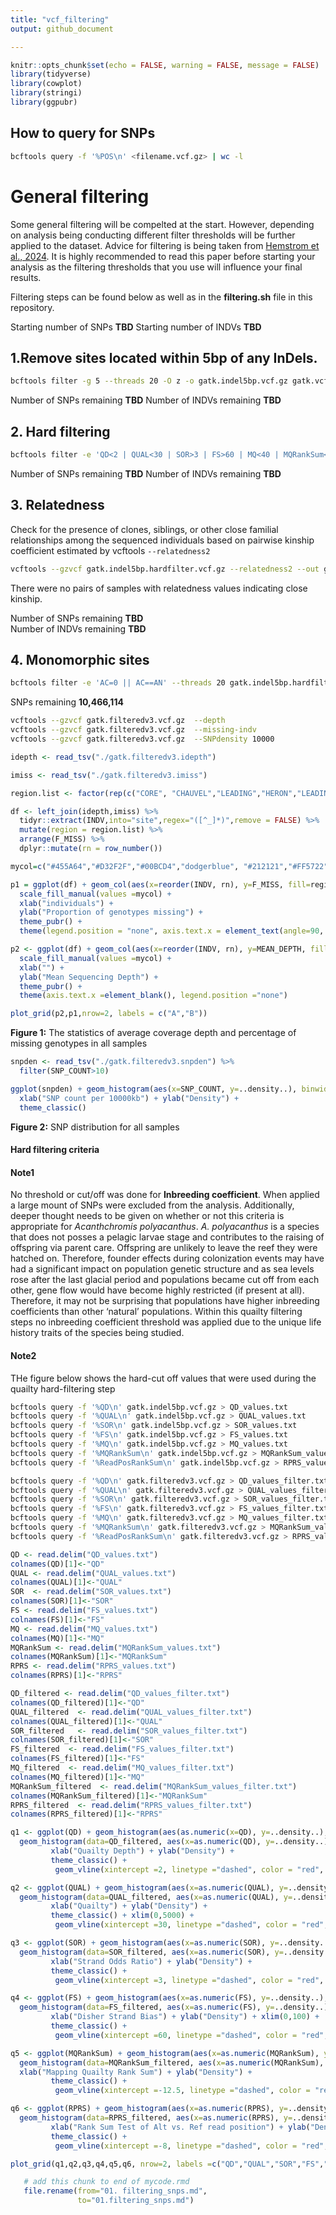```yaml
---
title: "vcf_filtering"
output: github_document 

---
```


```r
knitr::opts_chunk$set(echo = FALSE, warning = FALSE, message = FALSE)
library(tidyverse)
library(cowplot)
library(stringi)
library(ggpubr)
```

## How to query for SNPs
```bash
bcftools query -f '%POS\n' <filename.vcf.gz> | wc -l
```

# General filtering 

Some general filtering will be compelted at the start. However, depending on analysis being conducting different filter thresholds will be further applied to the dataset. Advice for filtering is being taken from [Hemstrom et al., 2024](http://dx.doi.org/10.1038/s41576-024-00738-6). It is highly recommended to read this paper before starting your analysis as the filtering thresholds that you use will influence your final results.  

Filtering steps can be found below as well as in the **filtering.sh** file in this repository. 

Starting number of SNPs **TBD** 
Starting number of INDVs **TBD**

## 1.Remove sites located within 5bp of any InDels.

```bash
bcftools filter -g 5 --threads 20 -O z -o gatk.indel5bp.vcf.gz gatk.vcf.gz
```

Number of SNPs remaining **TBD** 
Number of INDVs remaining **TBD**

## 2. Hard filtering
```bash
bcftools filter -e 'QD<2 | QUAL<30 | SOR>3 | FS>60 | MQ<40 | MQRankSum<-12.5 | ReadPosRankSum<-8' gatk.indel5bp.vcf.gz > gatk.indel5b.hardfilter.vcf.gz  
```

Number of SNPs remaining **TBD**
Number of INDVs remaining **TBD**

## 3. Relatedness

Check for the presence of clones, siblings, or other close familial relationships among the sequenced individuals based on pairwise kinship coefficient estimated by vcftools `--relatedness2` 

```bash
vcftools --gzvcf gatk.indel5bp.hardfilter.vcf.gz --relatedness2 --out gatk.indel5bp.hardfilter  
```
There were no pairs of samples with relatedness values indicating close kinship. 

Number of SNPs remaining **TBD**  
Number of INDVs remaining **TBD**

## 4. Monomorphic sites

```bash
bcftools filter -e 'AC=0 || AC==AN' --threads 20 gatk.indel5bp.hardfilter.vcf.gz |gzip > gatk.filtered.vcf.gz

```
SNPs remaining **10,466,114**

```bash 
vcftools --gzvcf gatk.filteredv3.vcf.gz  --depth 
vcftools --gzvcf gatk.filteredv3.vcf.gz  --missing-indv 
vcftools --gzvcf gatk.filteredv3.vcf.gz  --SNPdensity 10000 
```

```r

idepth <- read_tsv("./gatk.filteredv3.idepth")

imiss <- read_tsv("./gatk.filteredv3.imiss")

region.list <- factor(rep(c("CORE", "CHAUVEL","LEADING","HERON","LEADING","TORRES STRAIT","REEF HQ"), c(24, 8, 8, 8, 16, 15, 3)))

df <- left_join(idepth,imiss) %>%  
  tidyr::extract(INDV,into="site",regex="([^_]*)",remove = FALSE) %>% 
  mutate(region = region.list) %>%
  arrange(F_MISS) %>% 
  dplyr::mutate(rn = row_number())
```


```r

mycol=c("#455A64","#D32F2F","#00BCD4","dodgerblue", "#212121","#FF5722")

p1 = ggplot(df) + geom_col(aes(x=reorder(INDV, rn), y=F_MISS, fill=region)) + 
  scale_fill_manual(values =mycol) + 
  xlab("individuals") +
  ylab("Proportion of genotypes missing") +
  theme_pubr() + 
  theme(legend.position = "none", axis.text.x = element_text(angle=90, size = 8))

p2 <- ggplot(df) + geom_col(aes(x=reorder(INDV, rn), y=MEAN_DEPTH, fill=region)) + 
  scale_fill_manual(values =mycol) + 
  xlab("") + 
  ylab("Mean Sequencing Depth") + 
  theme_pubr() + 
  theme(axis.text.x =element_blank(), legend.position ="none")

plot_grid(p2,p1,nrow=2, labels = c("A","B"))
```

**Figure 1:** The statistics of average coverage depth and percentage of missing genotypes in all samples 


```r
snpden <- read_tsv("./gatk.filteredv3.snpden") %>% 
  filter(SNP_COUNT>10) 

ggplot(snpden) + geom_histogram(aes(x=SNP_COUNT, y=..density..), binwidth = 5, color ="black", fill="#455A64") + 
  xlab("SNP count per 10000kb") + ylab("Density") + 
  theme_classic()
```


**Figure 2:** SNP distribution for all samples

#### Hard filtering criteria

#### Note1 

No threshold or cut/off was done for **Inbreeding coefficient**. When applied a large mount of SNPs were excluded from the analysis. Additionally, deeper thought needs to be given on whether or not this criteria is appropriate for _Acanthchromis polyacanthus_. _A. polyacanthus_ is a species that does not posses a pelagic larvae stage and contributes to the raising of offspring via parent care. Offspring are unlikely to leave the reef they were hatched on. Therefore, founder effects during colonization events may have had a significant impact on population genetic structure and as sea levels rose after the last glacial period and populations became cut off from each other, gene flow would have become highly restricted (if present at all). Therefore, it may not be surprising that populations have higher inbreeding coefficients than other 'natural' populations. Within this quailty filtering steps no inbreeding coefficient threshold was applied due to the unique life history traits of the species being studied.  

#### Note2 

THe figure below shows the hard-cut off values that were used during the quailty hard-filtering step


```bash
bcftools query -f '%QD\n' gatk.indel5bp.vcf.gz > QD_values.txt
bcftools query -f '%QUAL\n' gatk.indel5bp.vcf.gz > QUAL_values.txt
bcftools query -f '%SOR\n' gatk.indel5bp.vcf.gz > SOR_values.txt
bcftools query -f '%FS\n' gatk.indel5bp.vcf.gz > FS_values.txt
bcftools query -f '%MQ\n' gatk.indel5bp.vcf.gz > MQ_values.txt
bcftools query -f '%MQRankSum\n' gatk.indel5bp.vcf.gz > MQRankSum_values.txt
bcftools query -f '%ReadPosRankSum\n' gatk.indel5bp.vcf.gz > RPRS_values.txt
```
```bash
bcftools query -f '%QD\n' gatk.filteredv3.vcf.gz > QD_values_filter.txt
bcftools query -f '%QUAL\n' gatk.filteredv3.vcf.gz > QUAL_values_filter.txt
bcftools query -f '%SOR\n' gatk.filteredv3.vcf.gz > SOR_values_filter.txt
bcftools query -f '%FS\n' gatk.filteredv3.vcf.gz > FS_values_filter.txt
bcftools query -f '%MQ\n' gatk.filteredv3.vcf.gz > MQ_values_filter.txt
bcftools query -f '%MQRankSum\n' gatk.filteredv3.vcf.gz > MQRankSum_values_filter.txt
bcftools query -f '%ReadPosRankSum\n' gatk.filteredv3.vcf.gz > RPRS_values_filter.txt
```


```r
QD <- read.delim("QD_values.txt") 
colnames(QD)[1]<-"QD"
QUAL <- read.delim("QUAL_values.txt")  
colnames(QUAL)[1]<-"QUAL" 
SOR  <- read.delim("SOR_values.txt")  
colnames(SOR)[1]<-"SOR" 
FS <- read.delim("FS_values.txt")  
colnames(FS)[1]<-"FS" 
MQ <- read.delim("MQ_values.txt")  
colnames(MQ)[1]<-"MQ" 
MQRankSum <- read.delim("MQRankSum_values.txt")
colnames(MQRankSum)[1]<-"MQRankSum" 
RPRS <- read.delim("RPRS_values.txt")  
colnames(RPRS)[1]<-"RPRS"  

QD_filtered <- read.delim("QD_values_filter.txt") 
colnames(QD_filtered)[1]<-"QD" 
QUAL_filtered  <- read.delim("QUAL_values_filter.txt") 
colnames(QUAL_filtered)[1]<-"QUAL" 
SOR_filtered   <- read.delim("SOR_values_filter.txt") 
colnames(SOR_filtered)[1]<-"SOR"
FS_filtered  <- read.delim("FS_values_filter.txt") 
colnames(FS_filtered)[1]<-"FS"
MQ_filtered  <- read.delim("MQ_values_filter.txt")
colnames(MQ_filtered)[1]<-"MQ"
MQRankSum_filtered  <- read.delim("MQRankSum_values_filter.txt") 
colnames(MQRankSum_filtered)[1]<-"MQRankSum"
RPRS_filtered  <- read.delim("RPRS_values_filter.txt") 
colnames(RPRS_filtered)[1]<-"RPRS"

q1 <- ggplot(QD) + geom_histogram(aes(as.numeric(x=QD), y=..density..), binwidth = 1, color="black", fill = "#455A64") + 
  geom_histogram(data=QD_filtered, aes(x=as.numeric(QD), y=..density..), binwidth = 1, color="black", fill = "red") +
         xlab("Quailty Depth") + ylab("Density") + 
         theme_classic() + 
          geom_vline(xintercept =2, linetype ="dashed", color = "red", size = 1.5)

q2 <- ggplot(QUAL) + geom_histogram(aes(x=as.numeric(QUAL), y=..density..), binwidth = 10, color="black", fill = "#455A64") +
  geom_histogram(data=QUAL_filtered, aes(x=as.numeric(QUAL), y=..density..), binwidth = 10, color="red", fill = "red") +
         xlab("Quailty") + ylab("Density") + 
         theme_classic() + xlim(0,5000) +
          geom_vline(xintercept =30, linetype ="dashed", color = "red", size = 1.5)

q3 <- ggplot(SOR) + geom_histogram(aes(x=as.numeric(SOR), y=..density..), binwidth = 1, color="black", fill = "#455A64") + 
  geom_histogram(data=SOR_filtered, aes(x=as.numeric(SOR), y=..density..), binwidth = 1, color="black", fill = "red") +
         xlab("Strand Odds Ratio") + ylab("Density") + 
         theme_classic() + 
          geom_vline(xintercept =3, linetype ="dashed", color = "red", size = 1.5)

q4 <- ggplot(FS) + geom_histogram(aes(x=as.numeric(FS), y=..density..), binwidth = 2, color="black", fill = "#455A64") +
  geom_histogram(data=FS_filtered, aes(x=as.numeric(FS), y=..density..), binwidth = 2, color="black", fill = "red") +
         xlab("Disher Strand Bias") + ylab("Density") + xlim(0,100) +
         theme_classic() + 
          geom_vline(xintercept =60, linetype ="dashed", color = "red", size = 1.5)

q5 <- ggplot(MQRankSum) + geom_histogram(aes(x=as.numeric(MQRankSum), y=..density..), binwidth = 2, color="black", fill = "#455A64") + 
  geom_histogram(data=MQRankSum_filtered, aes(x=as.numeric(MQRankSum), y=..density..), binwidth = 2, color="black", fill = "red") + 
  xlab("Mapping Quailty Rank Sum") + ylab("Density") + 
         theme_classic() + 
          geom_vline(xintercept =-12.5, linetype ="dashed", color = "red", size = 1.5)

q6 <- ggplot(RPRS) + geom_histogram(aes(x=as.numeric(RPRS), y=..density..), binwidth = 2, color="black", fill = "#455A64") + 
  geom_histogram(data=RPRS_filtered, aes(x=as.numeric(RPRS), y=..density..), binwidth = 2, color="black", fill = "red") +
         xlab("Rank Sum Test of Alt vs. Ref read position") + ylab("Density") + 
         theme_classic() + 
          geom_vline(xintercept =-8, linetype ="dashed", color = "red", size = 1.5) 

plot_grid(q1,q2,q3,q4,q5,q6, nrow=2, labels =c("QD","QUAL","SOR","FS","MQRankSum","ReadPosRankSum"))
```

```r
   # add this chunk to end of mycode.rmd
   file.rename(from="01. filtering_snps.md", 
               to="01.filtering_snps.md")
```
